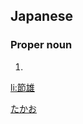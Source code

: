 ==Japanese==
{{ja-kanjitab|節|雄}}

===Proper noun===
{{ja-pos|proper|たかお}}

# {{given name|male|lang=ja}}

[[Category:Japanese male given names|たかお]]

[[li:節雄]]